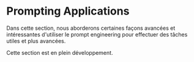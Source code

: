 # Prompting Applications


Dans cette section, nous aborderons certaines façons avancées et intéressantes d'utiliser le prompt engineering pour effectuer des tâches utiles et plus avancées. 

<Callout emoji="⚠️">
  Cette section est en plein développement.
</Callout>